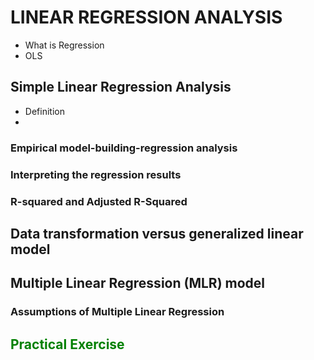 # LINEAR REGRESSION ANALYSIS

- What is Regression 
- OLS

## Simple Linear Regression Analysis 

- Definition
- 


### Empirical model-building-regression analysis 
### Interpreting the regression results
### R-squared and Adjusted R-Squared
## Data transformation versus generalized linear model


## Multiple Linear Regression (MLR) model

### Assumptions of Multiple Linear Regression


## <span style="color: green;">**Practical Exercise**</span> 